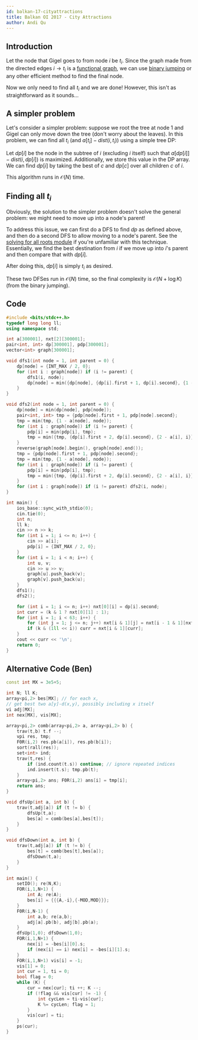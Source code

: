 ```yaml
---
id: balkan-17-cityattractions
title: Balkan OI 2017 - City Attractions
author: Andi Qu
---
```


## Introduction

Let the node that Gigel goes to from node $i$ be $t_i$. Since the graph made from the directed edges $i \rightarrow t_i$ is a [functional graph](/silver/func-graphs), we can use [binary jumping](/plat/binjump) or any other efficient method to find the final node.

Now we only need to find all $t_i$ and we are done! However, this isn't as straightforward as it sounds...

## A simpler problem

Let's consider a simpler problem: suppose we root the tree at node $1$ and Gigel can only move down the tree (don't worry about the leaves). In this problem, we can find all $t_i$ (and $a[t_i] - dist(i, t_i)$) using a simple tree DP:

Let $dp[i]$ be the node in the subtree of $i$ (excluding $i$ itself) such that $a[dp[i]] - dist(i, dp[i])$ is maximized. Additionally, we store this value in the DP array. We can find $dp[i]$ by taking the best of $c$ and $dp[c]$ over all children $c$ of $i$.

This algorithm runs in $\mathcal{O}(N)$ time.

## Finding all $t_i$

Obviously, the solution to the simpler problem doesn't solve the general problem: we might need to move up into a node's parent!

To address this issue, we can first do a DFS to find $dp$ as defined above, and then do a second DFS to allow moving to a node's parent. See the [solving for all roots module](/gold/all-roots) if you're unfamiliar with this technique. Essentially, we find the best destination from $i$ if we move up into $i$'s parent and then compare that with $dp[i]$.

After doing this, $dp[i]$ is simply $t_i$ as desired.

These two DFSes run in $\mathcal{O}(N)$ time, so the final complexity is $\mathcal{O}(N + \log K)$ (from the binary jumping).

## Code

```cpp
#include <bits/stdc++.h>
typedef long long ll;
using namespace std;

int a[300001], nxt[2][300001];
pair<int, int> dp[300001], pdp[300001];
vector<int> graph[300001];

void dfs1(int node = 1, int parent = 0) {
    dp[node] = {INT_MAX / 2, 0};
    for (int i : graph[node]) if (i != parent) {
        dfs1(i, node);
        dp[node] = min({dp[node], {dp[i].first + 1, dp[i].second}, {1 - a[i], i}});
    }
}

void dfs2(int node = 1, int parent = 0) {
    dp[node] = min(dp[node], pdp[node]);
    pair<int, int> tmp = {pdp[node].first + 1, pdp[node].second};
    tmp = min(tmp, {1 - a[node], node});
    for (int i : graph[node]) if (i != parent) {
        pdp[i] = min(pdp[i], tmp);
        tmp = min({tmp, {dp[i].first + 2, dp[i].second}, {2 - a[i], i}});
    }
    reverse(graph[node].begin(), graph[node].end());
    tmp = {pdp[node].first + 1, pdp[node].second};
    tmp = min(tmp, {1 - a[node], node});
    for (int i : graph[node]) if (i != parent) {
        pdp[i] = min(pdp[i], tmp);
        tmp = min({tmp, {dp[i].first + 2, dp[i].second}, {2 - a[i], i}});
    }
    for (int i : graph[node]) if (i != parent) dfs2(i, node);
}

int main() {
    ios_base::sync_with_stdio(0);
    cin.tie(0);
    int n;
    ll k;
    cin >> n >> k;
    for (int i = 1; i <= n; i++) {
        cin >> a[i];
        pdp[i] = {INT_MAX / 2, 0};
    }
    for (int i = 1; i < n; i++) {
        int u, v;
        cin >> u >> v;
        graph[u].push_back(v);
        graph[v].push_back(u);
    }
    dfs1();
    dfs2();

    for (int i = 1; i <= n; i++) nxt[0][i] = dp[i].second;
    int curr = (k & 1 ? nxt[0][1] : 1);
    for (int i = 1; i < 63; i++) {
        for (int j = 1; j <= n; j++) nxt[i & 1][j] = nxt[i - 1 & 1][nxt[i - 1 & 1][j]];
        if (k & (1ll << i)) curr = nxt[i & 1][curr];
    }
    cout << curr << '\n';
    return 0;
}
```

## Alternative Code (Ben)

```cpp
const int MX = 3e5+5;

int N; ll K;
array<pi,2> bes[MX]; // for each x,
// get best two a[y]-d(x,y), possibly including x itself
vi adj[MX];
int nex[MX], vis[MX];

array<pi,2> comb(array<pi,2> a, array<pi,2> b) {
    trav(t,b) t.f --;
    vpi res, tmp; 
    F0R(i,2) res.pb(a[i]), res.pb(b[i]);
    sort(rall(res));
    set<int> ind;
    trav(t,res) {
        if (ind.count(t.s)) continue; // ignore repeated indices
        ind.insert(t.s); tmp.pb(t);
    }
    array<pi,2> ans; F0R(i,2) ans[i] = tmp[i];
    return ans;
}

void dfsUp(int a, int b) {
    trav(t,adj[a]) if (t != b) {
        dfsUp(t,a);
        bes[a] = comb(bes[a],bes[t]);
    }
}

void dfsDown(int a, int b) {
    trav(t,adj[a]) if (t != b) {
        bes[t] = comb(bes[t],bes[a]);
        dfsDown(t,a);
    }
}

int main() {
    setIO(); re(N,K);
    FOR(i,1,N+1) {
        int A; re(A);
        bes[i] = {{{A,-i},{-MOD,MOD}}};
    }
    F0R(i,N-1) {
        int a,b; re(a,b);
        adj[a].pb(b), adj[b].pb(a);
    }
    dfsUp(1,0); dfsDown(1,0);
    FOR(i,1,N+1) {
        nex[i] = -bes[i][0].s;
        if (nex[i] == i) nex[i] = -bes[i][1].s;
    }
    FOR(i,1,N+1) vis[i] = -1;
    vis[1] = 0;
    int cur = 1, ti = 0;
    bool flag = 0;
    while (K) {
        cur = nex[cur]; ti ++; K --;
        if (!flag && vis[cur] != -1) {
            int cycLen = ti-vis[cur];
            K %= cycLen; flag = 1;
        }
        vis[cur] = ti;
    }
    ps(cur);
}
```